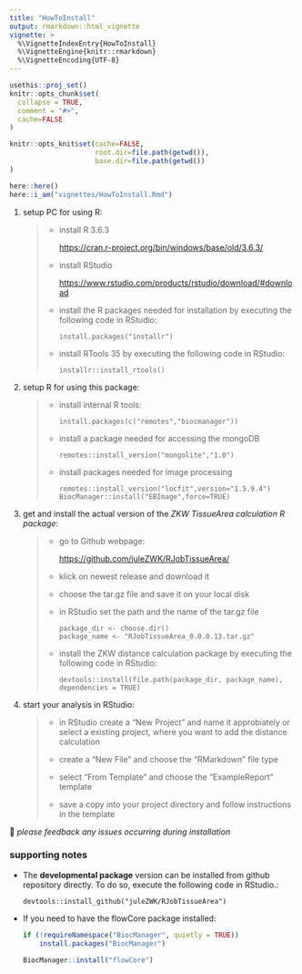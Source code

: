 ```yaml
---
title: "HowToInstall"
output: rmarkdown::html_vignette
vignette: >
  %\VignetteIndexEntry{HowToInstall}
  %\VignetteEngine{knitr::rmarkdown}
  %\VignetteEncoding{UTF-8}
---
```


```r
usethis::proj_set()
knitr::opts_chunk$set(
  collapse = TRUE,
  comment = "#>",
  cache=FALSE
)

knitr::opts_knit$set(cache=FALSE,
                     root.dir=file.path(getwd()),
                     base.dir=file.path(getwd())
)

here::here()
here::i_am("vignettes/HowToInstall.Rmd")

```

1.  setup PC for using R:

    > -   install R 3.6.3
    >
    >     <https://cran.r-project.org/bin/windows/base/old/3.6.3/>
    >
    > -   install RStudio
    >
    >     <https://www.rstudio.com/products/rstudio/download/#download>
    >
    > -   install the R packages needed for installation by executing the following code in RStudio:
    >
    >         install.packages("installr")
    >
    > -   install RTools 35 by executing the following code in RStudio:
    >
    >         installr::install_rtools()

2.  setup R for using this package:

    > -   install internal R tools:
    >
    >         install.packages(c("remotes","biocmanager"))
    >
    > -   install a package needed for accessing the mongoDB
    >
    >         remotes::install_version("mongolite","1.0")
    >
    > -   install packages needed for image processing
    >
    >         remotes::install_version("locfit",version="1.5.9.4") 
    >         BiocManager::install("EBImage",force=TRUE)

3.  get and install the actual version of the *ZKW TissueArea calculation R package*:

    > -   go to Github webpage:
    >
    >     <https://github.com/juleZWK/RJobTissueArea/>
    >
    > -   klick on newest release and download it
    >
    > -   choose the tar.gz file and save it on your local disk
    >
    > -   in RStudio set the path and the name of the tar.gz file
    >
    >         package_dir <- choose.dir()
    >         package_name <- "RJobTissueArea_0.0.0.13.tar.gz"
    >
    > -   install the ZKW distance calculation package by executing the following code in RStudio:
    >
    >         devtools::install(file.path(package_dir, package_name), dependencies = TRUE)

4.  start your analysis in RStudio:

    > -   in RStudio create a "New Project" and name it approbiately or select a existing project, where you want to add the distance calculation
    >
    > -   create a "New File" and choose the "RMarkdown" file type
    >
    > -   select "From Template" and choose the "ExampleReport" template
    >
    > -   save a copy into your project directory and follow instructions in the template

💌 *please feedback any issues occurring during installation*

### supporting notes

-   The **developmental package** version can be installed from github repository directly. To do so, execute the following code in RStudio.:

        devtools::install_github("juleZWK/RJobTissueArea")

-   If you need to have the flowCore package installed:

    ```r
    if (!requireNamespace("BiocManager", quietly = TRUE))
        install.packages("BiocManager")

    BiocManager::install("flowCore")
    ```
